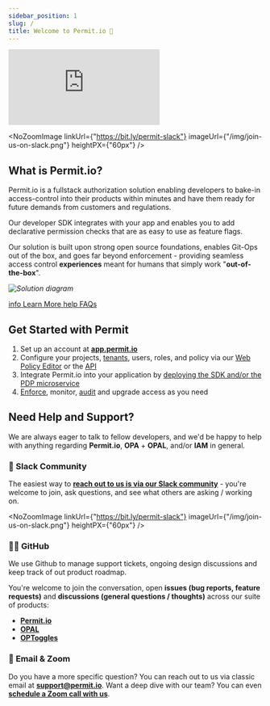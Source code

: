 ```yaml
---
sidebar_position: 1
slug: /
title: Welcome to Permit.io 👋
---
```



<div className="video-container">
	<iframe
		src="https://www.youtube.com/embed/IUgiCp0MIvE"
		title="YouTube video player"
		frameBorder="0"
		allow="accelerometer; autoplay; clipboard-write; encrypted-media; gyroscope; picture-in-picture"
		allowFullScreen
	></iframe>
</div>

<NoZoomImage
	linkUrl={"https://bit.ly/permit-slack"}
	imageUrl={"/img/join-us-on-slack.png"}
	heightPX={"60px"}
/>

## What is Permit.io?

Permit.io is a fullstack authorization solution enabling developers to bake-in access-control into their products
within minutes and have them ready for future demands from customers and regulations.

Our developer SDK integrates with your app and enables you to add declarative permission
checks that are as easy to use as feature flags.

Our solution is built upon strong open source foundations, enables Git-Ops out of the box,
and goes far beyond enforcement - providing seamless access control **experiences** meant
for humans that simply work "**out-of-the-box**".

_![Solution diagram](/img/diagrams/architecture.svg)_

<div className="bullet-links">
	<a className="info-link" href="tutorials/introduction/what-is-permit">
		<span className="material-icons md-18">info</span>
		<span>Learn More</span>
	</a>
	<a className="question-link" href="/faq">
		<span className="material-icons md-18">help</span>
		<span>FAQs</span>
	</a>
</div>

## Get Started with Permit

1. Set up an account at **[app.permit.io](https://app.permit.io)**
2. Configure your projects, [tenants](/1.0.0/features/user-management#tenants), users, roles, and policy via our [Web Policy Editor](/1.0.0/features/policy-editor) or the [API](/1.0.0/reference/api_reference)
3. Integrate Permit.io into your application by [deploying the SDK and/or the PDP microservice](/1.0.0/tutorials/quickstart)
4. [Enforce](/1.0.0/tutorials/quickstart#check-for-permissions), monitor, [audit](/1.0.0/features/Audit%20Logs/types) and upgrade access as you need

## Need Help and Support?

We are always eager to talk to fellow developers, and we'd be happy to help with anything regarding **Permit.io**, **OPA** + **OPAL**, and/or **IAM** in general.

### 💬 Slack Community

The easiest way to **[reach out to us is via our Slack community](https://bit.ly/permit-slack)** - you're welcome to join, ask questions, and see what others are asking / working on.

<NoZoomImage
	linkUrl={"https://bit.ly/permit-slack"}
	imageUrl={"/img/join-us-on-slack.png"}
	heightPX={"60px"}
/>

### 👩‍💻 GitHub

We use Github to manage support tickets, ongoing design discussions and keep track of out product roadmap.

You're welcome to join the conversation, open **issues (bug reports, feature requests)** and **discussions (general questions / thoughts)** across our suite of products:

- **[Permit.io](https://github.com/permitio)**
- **[OPAL](https://github.com/permitio/opal)**
- **[OPToggles](https://github.com/permitio/OPToggles)**

### 📧 Email & Zoom

Do you have a more specific question? You can reach out to us via classic email at **[support@permit.io](mailto:support@permit.io)**.
Want a deep dive with our team? You can even **[schedule a Zoom call with us](https://calendly.com/permitio/meeting)**.

<head>
	<title>Permit.io | Docs</title>
</head>

[join-slack-link]: /img/join-us-on-slack.png
[badge-slack-link]: https://bit.ly/permit-slack
